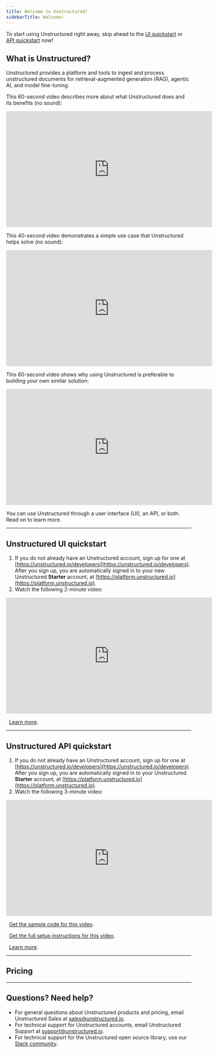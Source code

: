 ```yaml
---
title: Welcome to Unstructured!
sidebarTitle: Welcome!
---
```


<Tip>To start using Unstructured right away, skip ahead to the <Icon icon="desktop" /> [UI quickstart](#unstructured-ui-quickstart) or <Icon icon="rectangle-terminal" /> [API quickstart](#unstructured-api-quickstart) now!</Tip>

## What is Unstructured?

Unstructured provides a platform and tools to ingest and process unstructured documents for retrieval-augmented generation (RAG), agentic AI, and model fine-tuning.

This 60-second video describes more about what Unstructured does and its benefits (no sound):

<iframe
  width="560"
  height="315"
  src="https://www.youtube.com/embed/b2AcxJDXOLs"
  title="YouTube video player"
  frameborder="0"
  allow="accelerometer; autoplay; clipboard-write; encrypted-media; gyroscope; picture-in-picture"
  allowfullscreen
></iframe>

This 40-second video demonstrates a simple use case that Unstructured helps solve (no sound):

<iframe
  width="560"
  height="315"
  src="https://www.youtube.com/embed/E-tupjji22U"
  title="YouTube video player"
  frameborder="0"
  allow="accelerometer; autoplay; clipboard-write; encrypted-media; gyroscope; picture-in-picture"
  allowfullscreen
></iframe>

This 60-second video shows why using Unstructured is preferable to building your own similar solution:

<iframe
  width="560"
  height="315"
  src="https://www.youtube.com/embed/P9HzldV72ho"
  title="YouTube video player"
  frameborder="0"
  allow="accelerometer; autoplay; clipboard-write; encrypted-media; gyroscope; picture-in-picture"
  allowfullscreen
></iframe>

You can use Unstructured through a user interface (UI), an API, or both. Read on to learn more.

---

## <Icon icon="desktop" />    Unstructured UI quickstart

1. If you do not already have an Unstructured account, sign up for one at [https://unstructured.io/developers](https://unstructured.io/developers). 
   After you sign up, you are automatically signed in to your new Unstructured **Starter** account, at [https://platform.unstructured.io](https://platform.unstructured.io).
2. Watch the following 2-minute video:

<iframe
  width="560"
  height="315"
  src="https://www.youtube.com/embed/11Q2_5a-tZM"
  title="YouTube video player"
  frameborder="0"
  allow="accelerometer; autoplay; clipboard-write; encrypted-media; gyroscope; picture-in-picture"
  allowfullscreen
></iframe>

<Icon icon="person-chalkboard" />&nbsp;&nbsp;[Learn more](/ui/overview).

---

## <Icon icon="rectangle-terminal" />    Unstructured API quickstart

1. If you do not already have an Unstructured account, sign up for one at [https://unstructured.io/developers](https://unstructured.io/developers). 
   After you sign up, you are automatically signed in to your Unstructured **Starter** account, at [https://platform.unstructured.io](https://platform.unstructured.io).
2. Watch the following 3-minute video:

<iframe
  width="560"
  height="315"
  src="https://www.youtube.com/embed/0EogKNU_BPU"
  title="YouTube video player"
  frameborder="0"
  allow="accelerometer; autoplay; clipboard-write; encrypted-media; gyroscope; picture-in-picture"
  allowfullscreen
></iframe>

<Icon icon="code" />&nbsp;&nbsp;[Get the sample code for this video](/api-reference/partition/quickstart#sample-code).

<Icon icon="gear" />&nbsp;&nbsp;[Get the full setup instructions for this video](/api-reference/partition/quickstart).

<Icon icon="person-chalkboard" />&nbsp;&nbsp;[Learn more](/api-reference/overview).

---

## <Icon icon="money-check-dollar" />    Pricing


<Pricing />

---

## <Icon icon="question" />    Questions? Need help?

- For general questions about Unstructured products and pricing, email Unstructured Sales at [sales@unstructured.io](mailto:sales@unstructured.io).
- For technical support for Unstructured accounts, email Unstructured Support at [support@unstructured.io](mailto:support@unstructured.io).
- For technical support for the Unstructured open source library, use our [Slack community](https://short.unstructured.io/pzw05l7).